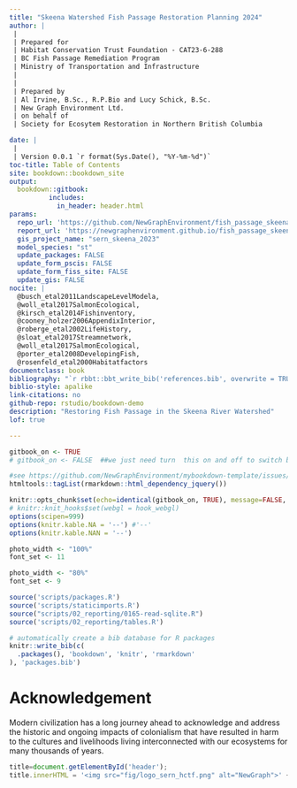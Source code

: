 ```yaml
--- 
title: "Skeena Watershed Fish Passage Restoration Planning 2024"
author: |
 |
 | Prepared for
 | Habitat Conservation Trust Foundation - CAT23-6-288
 | BC Fish Passage Remediation Program
 | Ministry of Transportation and Infrastructure
 |
 |
 | Prepared by
 | Al Irvine, B.Sc., R.P.Bio and Lucy Schick, B.Sc.
 | New Graph Environment Ltd.
 | on behalf of
 | Society for Ecosytem Restoration in Northern British Columbia

date: |
 |
 | Version 0.0.1 `r format(Sys.Date(), "%Y-%m-%d")`
toc-title: Table of Contents
site: bookdown::bookdown_site
output: 
  bookdown::gitbook:
          includes:
            in_header: header.html
params:
  repo_url: 'https://github.com/NewGraphEnvironment/fish_passage_skeena_2024_reporting'
  report_url: 'https://newgraphenvironment.github.io/fish_passage_skeena_2024_reporting'
  gis_project_name: "sern_skeena_2023"
  model_species: "st"
  update_packages: FALSE
  update_form_pscis: FALSE
  update_form_fiss_site: FALSE
  update_gis: FALSE
nocite: |
  @busch_etal2011LandscapeLevelModela, 
  @woll_etal2017SalmonEcological,
  @kirsch_etal2014Fishinventory,
  @cooney_holzer2006AppendixInterior,
  @roberge_etal2002LifeHistory,
  @sloat_etal2017Streamnetwork,
  @woll_etal2017SalmonEcological,
  @porter_etal2008DevelopingFish,
  @rosenfeld_etal2000Habitatfactors
documentclass: book
bibliography: "`r rbbt::bbt_write_bib('references.bib', overwrite = TRUE)`"
biblio-style: apalike
link-citations: no
github-repo: rstudio/bookdown-demo
description: "Restoring Fish Passage in the Skeena River Watershed"
lof: true

---
```


```r
gitbook_on <- TRUE
# gitbook_on <- FALSE  ##we just need turn  this on and off to switch between gitbook and pdf via paged.js

```


```r
#see https://github.com/NewGraphEnvironment/mybookdown-template/issues/16
htmltools::tagList(rmarkdown::html_dependency_jquery())
```


```r
knitr::opts_chunk$set(echo=identical(gitbook_on, TRUE), message=FALSE, warning=FALSE, dpi=60, out.width = "100%")
# knitr::knit_hooks$set(webgl = hook_webgl)
options(scipen=999)
options(knitr.kable.NA = '--') #'--'
options(knitr.kable.NAN = '--')
```

```r
photo_width <- "100%"
font_set <- 11

```

```r
photo_width <- "80%"
font_set <- 9
```


```r
source('scripts/packages.R')
source('scripts/staticimports.R')
source("scripts/02_reporting/0165-read-sqlite.R")
source('scripts/02_reporting/tables.R')

```


```r
# automatically create a bib database for R packages
knitr::write_bib(c(
  .packages(), 'bookdown', 'knitr', 'rmarkdown'
), 'packages.bib')
```

# Acknowledgement {.front-matter .unnumbered}


Modern civilization has a long journey ahead to acknowledge and address the historic and ongoing impacts of colonialism that have resulted in harm to the cultures and livelihoods living interconnected with our ecosystems for many thousands of years. 



```js
title=document.getElementById('header');
title.innerHTML = '<img src="fig/logo_sern_hctf.png" alt="NewGraph">' + title.innerHTML
```

